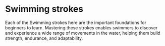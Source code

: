 
# Swimming strokes

Each of the Swimming strokes here are the important foundations for beginners to learn. Mastering these strokes enables swimmers to discover and experience a wide range of movements in the water, helping them build strength, endurance, and adaptability.

<br></br>
<Cards>
<Card
  title="Front Crawl"
  href="/guide/strokes/frontcrawl"
/>
<Card
  title="Back Crawl"
  href="/guide/strokes/backcrawl"
/>
<Card
  title="Sidestroke"
  href="/guide/strokes/sidestroke"
/>
<Card
  title="Breaststoke"
  href="/guide/strokes/breaststroke"
/>
</Cards>